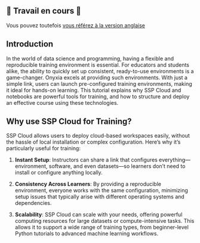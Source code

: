 ::: {.content-visible when-profile="fr"}

## 🚧 Travail en cours 🚧

Vous pouvez toutefois [vous référez à la version anglaise](https://docs.sspcloud.fr/en/content/tutorials/introduction.html)

:::


::: {.content-visible when-profile="en"}

## Introduction
In the world of data science and programming, having a flexible and reproducible training environment is essential. For educators and students alike, the ability to quickly set up consistent, ready-to-use environments is a game-changer. Onyxia excels at providing such environments. With just a simple link, users can launch pre-configured training environments, making it ideal for hands-on learning. This tutorial explains why SSP Cloud and notebooks are powerful tools for training, and how to structure and deploy an effective course using these technologies.

## Why use SSP Cloud for Training?
SSP Cloud allows users to deploy cloud-based workspaces easily, without the hassle of local installation or complex configuration. Here’s why it’s particularly useful for training:

1. **Instant Setup**: Instructors can share a link that configures everything—environment, software, and even datasets—so learners don’t need to install or configure anything locally.
   
2. **Consistency Across Learners**: By providing a reproducible environment, everyone works with the same configuration, minimizing setup issues that typically arise with different operating systems and dependencies.

3. **Scalability**: SSP Cloud can scale with your needs, offering powerful computing resources for large datasets or compute-intensive tasks. This allows it to support a wide range of training types, from beginner-level Python tutorials to advanced machine learning workflows.

:::